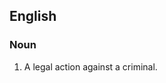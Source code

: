 ==English==
===Noun===
{{en-noun|sg=[[plea]] [[of]] [[the]] [[crown]]|pleas of the crown}}
# {{context|UK|_|legal}} A legal action against a criminal.